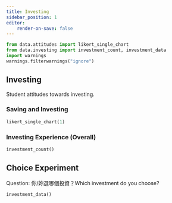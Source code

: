 ```yaml
---
title: Investing
sidebar_position: 1
editor:
    render-on-save: false
---
```


```python
from data.attitudes import likert_single_chart
from data.investing import investment_count, investment_data
import warnings
warnings.filterwarnings("ignore")
```

## Investing
Student attitudes towards investing.

### Saving and Investing
```python
likert_single_chart(1)
```

### Investing Experience (Overall)
```python
investment_count()
```

## Choice Experiment

Question: 你/妳選哪個投資？Which investment do you choose?

```python
investment_data()
```